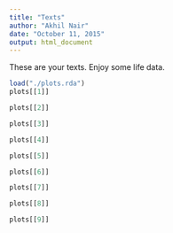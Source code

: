 ```yaml
---
title: "Texts"
author: "Akhil Nair"
date: "October 11, 2015"
output: html_document
---
```


These are your texts. Enjoy some life data.
```r
load("./plots.rda")
plots[[1]]
```

```r
plots[[2]]
```

```r
plots[[3]]
```

```r
plots[[4]]
```

```r
plots[[5]]
```

```r
plots[[6]]
```

```r
plots[[7]]
```

```r
plots[[8]]
```

```r
plots[[9]]
```

